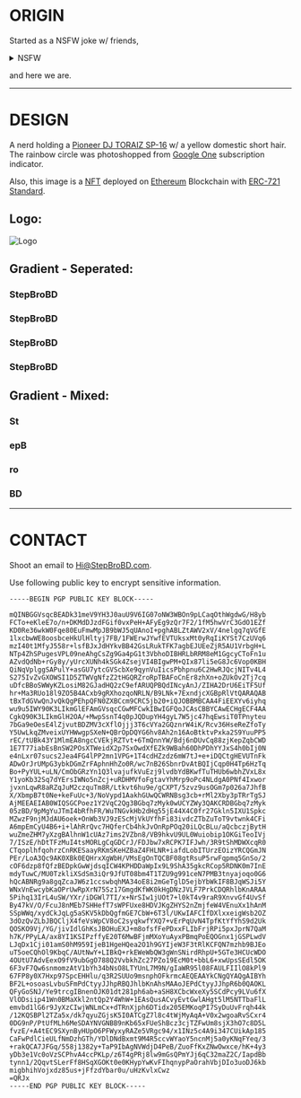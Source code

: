 <div class="whitespace-nowrap inline">
    <h1 class="whitespace-nowrap inline font-black text-transparent bg-clip-text bg-gradient-to-r from-yellow-500 to-red-500">ORIGIN</h1>
</div>

Started as a NSFW joke w/ friends,
<details>
    <summary>NSFW</summary>

    StepBro -> StepBro

    B -> Big

    D -> Dick
</details>

and here we are.

---

<div class="whitespace-nowrap inline">
    <h1 class="whitespace-nowrap inline font-black text-transparent bg-clip-text bg-gradient-to-r from-red-500 to-blue-500">DESIGN</h1>
</div>

A nerd holding a [Pioneer DJ TORAIZ SP-16](https://www.pioneerdj.com/en-us/product/production/toraiz-sp-16/black/overview/) w/ a yellow domestic short hair. The rainbow
circle was photoshopped from [Google One](https://one.google.com/faq) subscription indicator.

Also, this image is a [NFT](https://rarible.com/token/0x60f80121c31a0d46b5279700f9df786054aa5ee5:1422204?tab=details) deployed on [Ethereum](https://ethereum.org/en/) Blockchain with [ERC-721
Standard](https://en.wikipedia.org/wiki/Non-fungible_token).

## Logo:

![Logo](https://static.stepbrobd.com/og/banner.png)

## Gradient - Seperated:

<div class="flex flex-col justify-center items-center">
    <h3
        class="font-black text-transparent bg-clip-text bg-gradient-to-r from-red-500 to-blue-500"
    >
        StepBroBD
    </h3>
</div>
<div class="flex justify-center items-center">
    <h3
        class="font-black text-transparent bg-clip-text bg-gradient-to-r from-blue-500 to-green-500"
    >
        StepBroBD
    </h3>
</div>
<div class="flex justify-center items-center">
    <h3
        class="font-black text-transparent bg-clip-text bg-gradient-to-r from-green-500 to-yellow-500"
    >
        StepBroBD
    </h3>
</div>
<div class="flex justify-center items-center">
    <h3
        class="font-black text-transparent bg-clip-text bg-gradient-to-r from-yellow-500 to-red-500"
    >
        StepBroBD
    </h3>
</div>

## Gradient - Mixed:

<div class="flex justify-center items-center">
    <div class="whitespace-nowrap inline">
        <h3 class="whitespace-nowrap inline font-black text-transparent bg-clip-text bg-gradient-to-r from-red-500 to-blue-500">St</h3>
        <h3 class="whitespace-nowrap inline font-black text-transparent bg-clip-text bg-gradient-to-r from-blue-500 to-green-500">epB</h3>
        <h3 class="whitespace-nowrap inline font-black text-transparent bg-clip-text bg-gradient-to-r from-green-500 to-yellow-500">ro</h3>
        <h3 class="whitespace-nowrap inline font-black text-transparent bg-clip-text bg-gradient-to-r from-yellow-500 to-red-500">BD</h3>
    </div>
</div>

---

<div class="whitespace-nowrap inline">
    <h1 class="whitespace-nowrap inline font-black text-transparent bg-clip-text bg-gradient-to-r from-blue-500 to-green-500">CONTACT</h1>
</div>

Shoot an email to [Hi@StepBroBD.com](mailto:Hi@StepBroBD.com?subject=Hi!).

Use following public key to encrypt sensitive information.

```
-----BEGIN PGP PUBLIC KEY BLOCK-----

mQINBGGVsqcBEADk31meV9YH3J0auU9V6IG07oNW3WBOn9pLCaqOthWgdwG/H8yb
FCTo+eKleE7o/n+DKMdDJzdFGif0vxPeH+AFyEg9zQr7F2/1fM5hwVrC3GdO1EZf
KD0Re36wkW0Fqe80EuFmwMpJB9bWJ5qUAnoI+pghABLZtAWV2xV/4nelgq7qVGfE
1lxcbwWE8oosbceHkUlHltyj7FB/1FWErwJYwfEVTUksxMt0yRqIiKYSt7CzUVq6
mzI40t1MfyJ558r+lsfBJxJdHYkvBB42GsLRukTFK7agbEJUEeZjR5AU1VrbgH+L
NTp4ZhSPugesVPL09neAhgCsZg9Ga4pG1t3VbhoDIBHRLbRRM8eM1GgcyCToFn1u
AZvdQdNb+rGy8y/yUrcXUNh4kSGk4ZsejVI4BIgwPM+QIx87li5eG8Jc6Vop0KBH
QiNqVplggSAPulY+asGU7ytcGVScbXe9qynVuIicsPbhpnu6C2HwRJQcjNITv4L4
S275IvZvGXOWSI1D5ZTWVgNfzZ2tHGQRZroRpTBAFoCnEr8zhXn+oZUkOv2Tj7cq
uDfcBBoSWWyKZLosiM82GJadHQ2zC9efARUQPBQdINcyAnJ/ZIHA2DrU6EiTF5Uf
hr+Ma3RUo18l9ZO5B4ACxb9gRXhozqoNRLN/B9LNk+7ExndjcXGBpRlVtQARAQAB
tBxTdGVwQnJvQkQgPEhpQFN0ZXBCcm9CRC5jb20+iQJOBBMBCAA4FiEEXYv6iyhq
wu9u5IWY90K3LIkmGlEFAmGVsqcCGwMFCwkIBwIGFQoJCAsCBBYCAwECHgECF4AA
CgkQ90K3LIkmGlH2OA/+MwpSsnT4q0pJQDupYH4gyL7W5jc47hqEwsiT0TPnyteu
7bGa9eOesE4lZjvutBDZMV3cXflOjjj3T6cVYa2GQznrW4iK/Rcv36HseReZfoTy
Y5UwLkqZMveixUYHWwgpSXeN+QBrOpDQYG6hv8Ah2n16AoBtktvPxka2S9YuuPP5
rEC/tUBk43Y1MlmEA8ngcCVEkjRZTvt+6TmQnnYW/Bdj6nDUvCq88zjKepZqbCWD
1E7T77iabEsBnSW2POsXTWeidX2p7SxOwdXfEZk9WBah60DhPDhYYJxS4h0bIj0N
e4nLxr07sucs2Jea4FG4lPP2mn1VPG+1T4cdHZzdz6mW7tJ+e+iDQCtgHEVUTnFk
ADwOrJrUMpG3ybkDGmZrFAphnHhZo0R/wc7nB26SbnrDvAtBQIjCqp0H4Tp6HzTq
Bo+PyYUL+uLN/CmObGRzYn1Q3lvajufkVuEzj9lvdbYdBKwfTuTHUb6wbhZVxL8x
Y1yoKb32Sq7dYErsIWNo5nZcj+uRDHMVfoFgtavYhMrp9oPc4NLdgA0PNf4Ixwor
jvxnLqwR8aRZqJuM2czquTm8R/Ltkvt6hu9e/gCXPT/5zvz9usOGm7p026a7JhfB
X/XbmpB7t0Ne+keFuUc+3/NoVypd1AakhGUwQCWRNBsg3cb+rMl2Xby3pTRrTgSJ
AjMEEAEIAB0WIQSGCPoez1Y2VqC2Qg3BGbq7zMyk0wUCYZWy3QAKCRDBGbq7zMyk
05zBD/9pMgYuJTmI4bRfhFR/WuTNGvkHb2dHq55jE44X4C0fr27Gkln5IXU1Spkc
MZwzF9njMJdAU6oek+OnWb3VJ9zEScMjVkUYfhFi83ivdcZTbZuToT9vtwnk4CFi
A6mpEmCyU4B6+i+lAhRrQvc7HQferCb4hkJvOnRpPOq20iLQcBLu/aQcbczjBytH
wuZmeZHM7yXzgBAlhnW1cUAz7ims2VZbn8/VB9hkvU9UL0Wuiobip1OKGiTeoIVj
7/ISzE/hDtTFzMuI4tsMORLgCqGDCrJ/FDJbw7xRCPK7IFJwh/3R9tShMDWXcqR0
CTqoplhfqohrzCnRKESaayRKmSKeHZBaZ4FHLNR+iafdLobITUrzEOizYRCQGmJN
PEr/LoA3Qc9AK0XBk0EQHrxXgWbH/VMsEgOnTQCBF08gtRsuP5rwFqpmq5GnSo/2
cOF6dzp8fQfzBEDpkGwWjdsqICW4KPHDDaWpIx9L9ShA35gkcRCop5RDNK0m7InE
mdyTuwC/MU0TzkliXSdSm3iQr9JfUT08bm4T1TZU9g991ceN7PMB3tnyajoqo0G6
hQcABNRg9a8gqZcaJW6z1ccswbqhMA34oE8i2mGeTglD5ejbYbWkIF8BJqWSJi5Y
WNxVnEwcybKaOPrUwRpXrN75Sz17GmgdKfWK0kHgDNzJVLF7PrkCDQRhlbKnARAA
5Pihq13IrL4uSW/YXr/iDGWl7TI/x+NrSIw1jUOt7+l0kT4v9raR9XnvvGf4UvSf
By47kV/O/FcuJ8nMEb7SHHefT7sWPFUxe8HDVJKgZHYS2nZmjfeW4VEnuXx1hAnM
SSpWWq/xydCkJqLg5aSKV5kDbQgfmGE7CbW+6T3l/UKwIAFCIfDXlxxeigWsb2OZ
3dOzQvZLbJBQCljX4feVsWpCV8oC2syqkwfYXQ7+vErPqUvN4TpfKtYfYhS9d2Uk
QOSKO9Vj/YG/jivIdlGhKsJBOHuEXJ+m8ofsfFePDxxFLIbFrjRPi5pxJprN7QaM
h7K/PPyLA/ax8YI1KSIPzffyE20T6MwBFjmMXoYuAyxPBmqPoEQOGnx1jGSPLwdV
LJqDx1Cji01amS0hM959IjeB1HgeHQea2O1h9GYIjeW3F3tRlKCFQN7mzhb9BJEo
uT5oeCQhOl9KbqC/AUtNwY+LIBkQ+rkEWeWbQW3gWnSNirdRhpU+5GTe3HCUcWDO
4OUtU7AdvEexO9fV9ubGgO788Q2VvbkhZc27PZo19EcM0t+bbL6+xwUpsSEdl5OK
6F3vF7Qw6snmomzAtV1bYh34bNsO8LTYUnL7M9N/gIaWR95l08FAULFIIlO8kPl9
67FP8y0X7Hxp97SpcEHHlu/q3R2SUUo9msnphOFkrmcAEQEAAYkCNgQYAQgAIBYh
BF2L+osoasLvbuSFmPdCtyyJJhpRBQJhlbKnAhsMAAoJEPdCtyyJJhpR6b0QAOKL
QFyGoSNJ/Ye9trcgIBnenOJK01dt281ph6ab+aSH8XCbcWxeXy5SCdPcy9LVu6fX
VlODsiip41Wn0BMaXkl2ntQp2Y4WhW+1EAsQusACvyEvtGwlAHgt5lM5NTTbaFlL
emvbd1lG6r9JyXzCIwjWNLmCx+dTRnXjph6DTidx205EMKoqPI7SyDuUvFrqh44k
/12KQSBPl2TZa5x/dk7qyuZGjsK5I0ATCgZ7l8c4tWjMyAqA+V0x2wgoaRvSCxr4
0DG9nP/PtUfMLh6MeSDAYNVGNBB9nKb65xFUeShBcz3cjTZFwUm8sjX3hO7c8D5L
fvzE/+A4tEC9SXynByHUpO6PFWyxyRAZe5VRgc94/x1INz5c4A9i347CUikAp185
CaFwPdlCieULfNmDzhGTh/YDlDNdBxmt9M4R5ccvWYaoY5ncnMj5a0yKNqFYeq/3
+rakQCA7JFGq/558j1382y+TaP9IbAgNVWdjD4PeB/ZuoFfKxZNwOwxce/hK+4y3
yDb3e1Vc0oVzSCPhvA4ccPKLp/z6T4gPRj8lw9mGsQPmYJj6qC32maZ2C/IapdBb
tynn1/2QqvtSLerFf8HSqXGOKt0e0KHypYwKvFIhqnypPaOrahVbjDIo3uoDJ6kb
migbhihVojxdz85us+jFfzdYbar0u/uHzKvlxCwz
=QRJx
-----END PGP PUBLIC KEY BLOCK-----
```
